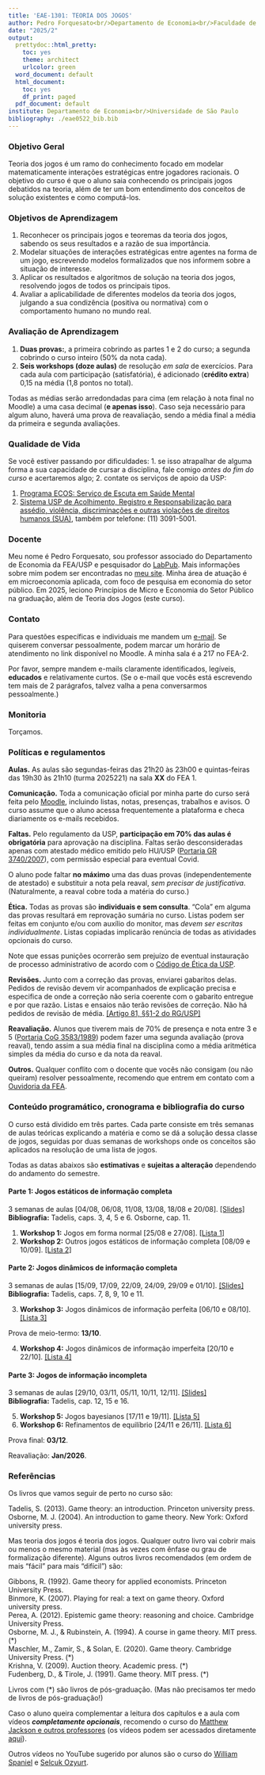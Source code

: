 ```yaml
---
title: 'EAE-1301: TEORIA DOS JOGOS'
author: Pedro Forquesato<br/>Departamento de Economia<br/>Faculdade de Economia, Administração, Contabilidade e Atuária<br/>Universidade de São Paulo
date: "2025/2"
output:
  prettydoc::html_pretty:
    toc: yes
    theme: architect
    urlcolor: green
  word_document: default
  html_document:
    toc: yes
    df_print: paged
  pdf_document: default
institute: Departamento de Economia<br/>Universidade de São Paulo
bibliography: ./eae0522_bib.bib
---
```


### Objetivo Geral

Teoria dos jogos é um ramo do conhecimento focado em modelar matematicamente interações estratégicas entre jogadores racionais. O objetivo do curso é que o aluno saia conhecendo os principais jogos debatidos na teoria, além de ter um bom entendimento dos conceitos de solução existentes e como computá-los.

### Objetivos de Aprendizagem


1. Reconhecer os principais jogos e teoremas da teoria dos jogos, sabendo os seus resultados e a razão de sua importância.
3. Modelar situações de interações estratégicas entre agentes na forma de um jogo, escrevendo modelos formalizados que nos informem sobre a situação de interesse.
2. Aplicar os resultados e algoritmos de solução na teoria dos jogos, resolvendo jogos de todos os principais tipos.
2. Avaliar a aplicabilidade de diferentes modelos da teoria dos jogos, julgando a sua condizência (positiva ou normativa) com o comportamento humano no mundo real.

### Avaliação de Aprendizagem

1. **Duas provas:**, a primeira cobrindo as partes 1 e 2 do curso; a segunda cobrindo o curso inteiro (50% da nota cada).
2. **Seis workshops (doze aulas)** de resolução *em sala* de exercícios. Para cada aula com participação (satisfatória), é adicionado (**crédito extra**) 0,15 na média (1,8 pontos no total).

<!--Caso o aluno participe satisfatoriamente de **todos** os workshops, a sua média pode ser escolhida por ele mesmo  por meio de uma autoavaliação (dado, evidentemente, a concordância do docente), *não sendo então necessária a realização das provas*. 

3. **Autoavaliação:** caso o aluno escolha (e possa escolher) esse método de avaliação, deve entregar um "portfolio" no fim do semestre de 1-3 páginas descrevendo o seu progresso, realizações e fazendo uma autoavaliação culminando na sua nota para o curso. Essa nota de autoavaliação será baseada em: (i) quantidade e dificuldade dos exercícios resolvidos nos workshops; (ii) participação em aula e nos workshops (por exemplo, ajudando os colegas); (iii) autoavaliação de seu progresso, conhecimento e dedicação na disciplina e em teoria dos jogos em geral. -->

Todas as médias serão arredondadas para cima (em relação à nota final no Moodle) a uma casa decimal (**e apenas isso**). Caso seja necessário para algum aluno, haverá uma prova de reavaliação, sendo a média final a média da primeira e segunda avaliações.

### Qualidade de Vida

Se você estiver passando por dificuldades: 1. se isso atrapalhar de alguma forma a sua capacidade de cursar a disciplina, fale comigo *antes do fim do curso* e acertaremos algo; 2. contate os serviços de apoio da USP:

1. [Programa ECOS: Serviço de Escuta em Saúde Mental](https://prip.usp.br/programa-ecos/)
2. [Sistema USP de Acolhimento, Registro e Responsabilização para assédio, violência, discriminações e outras violações de direitos humanos (SUA)](https://prip.usp.br/institucional/sistema-usp-de-acolhimento-sua/), também por telefone: (11) 3091-5001.

### Docente

Meu nome é Pedro Forquesato, sou professor associado do Departamento de Economia da FEA/USP e pesquisador do [LabPub](https://labpub.fea.usp.br/). Mais informações sobre mim podem ser encontradas no [meu site](https://www.pedroforquesato.com). Minha área de atuação é em microeconomia aplicada, com foco de pesquisa em economia do setor público. Em 2025, leciono Princípios de Micro e Economia do Setor Público na graduação, além de Teoria dos Jogos (este curso).

### Contato

Para questões específicas e individuais me mandem um [e-mail](mailto:pforquesato@usp.br). Se quiserem conversar pessoalmente, podem marcar um horário de atendimento no link disponível no Moodle. A minha sala é a 217 no FEA-2.

Por favor, sempre mandem e-mails claramente identificados, legíveis, **educados** e relativamente curtos. (Se o e-mail que vocês está escrevendo tem mais de 2 parágrafos, talvez valha a pena conversarmos pessoalmente.)

### Monitoria

Torçamos.

### Políticas e regulamentos

**Aulas.** As aulas são segundas-feiras das 21h20 às 23h00 e quintas-feiras das 19h30 às 21h10 (turma 2025221) na sala **XX** do FEA 1.

**Comunicação.** Toda a comunicação oficial por minha parte do curso será feita pelo [Moodle](https://edisciplinas.usp.br), incluindo listas, notas, presenças, trabalhos e avisos. O curso assume que o aluno acessa frequentemente a plataforma e checa diariamente os e-mails recebidos.

**Faltas.** Pelo regulamento da USP, **participação em 70% das aulas é obrigatória** para aprovação na disciplina. Faltas serão desconsideradas apenas com atestado médico emitido pelo HU/USP ([Portaria GR 3740/2007](http://leginf.usp.br/?portaria=portaria-gr-no-3740-de-29-de-marco-de-2007)), com permissão especial para eventual Covid. 

O aluno pode faltar **no máximo** uma das duas provas (independentemente de atestado) e substituir a nota pela reaval, *sem precisar de justificativa*. (Naturalmente, a reaval cobre toda a matéria do curso.)

**Ética.** Todas as provas são **individuais e sem consulta**. "Cola" em alguma das provas resultará em reprovação sumária no curso. Listas podem ser feitas em conjunto e/ou com auxílio do monitor, mas *devem ser escritas individualmente*.  Listas copiadas implicarão renúncia de todas as atividades opcionais do curso.

Note que essas punições ocorrerão sem prejuízo de eventual instauração de processo administrativo de acordo com o [Código de Ética da USP](http://leginf.usp.br/?resolucao=resolucao-no-4871-de-22-de-outubro-de-2001-3).

**Revisões.** Junto com a correção das provas, enviarei gabaritos delas. Pedidos de revisão devem vir acompanhados de explicação precisa e especifica de onde a correção não seria coerente com o gabarito entregue e por que razão. Listas e ensaios não terão revisões de correção. Não há pedidos de revisão de média. [[Artigo 81, §§1-2 do RG/USP]](https://leginf.usp.br/?resolucao=consolidada-resolucao-no-3745-de-19-de-outubro-de-1990#t5)

**Reavaliação.** Alunos que tiverem mais de 70% de presença e nota entre 3 e 5 ([Portaria CoG 3583/1989](https://leginf.usp.br/?resolucao=resolucao-cog-no-3583-de-29-de-setembro-de1989)) podem fazer uma segunda avaliação (prova reaval), tendo assim a sua média final na disciplina como a média aritmética simples da média do curso e da nota da reaval.

**Outros.** Qualquer conflito com o docente que vocês não consigam (ou não queiram) resolver pessoalmente, recomendo que entrem em contato com a [Ouvidoria da FEA](https://www.fea.usp.br/fea/ouvidoria).

### Conteúdo programático, cronograma e bibliografia do curso

O curso está dividido em três partes. Cada parte consiste em três semanas de aulas teóricas explicando a matéria e como se dá a solução dessa classe de jogos, seguidas por duas semanas de workshops onde os conceitos são aplicados na resolução de uma lista de jogos.

Todas as datas abaixos são **estimativas** e **sujeitas a alteração** dependendo do andamento do semestre.

#### Parte 1: Jogos estáticos de informação completa

3 semanas de aulas [04/08, 06/08, 11/08, 13/08, 18/08 e 20/08]. [[Slides]](https://www.pedroforquesato.com/eae1301/eae1301-part-1.html) <br> **Bibliografia:** Tadelis, caps. 3, 4, 5 e 6. Osborne, cap. 11.

1. **Workshop 1:** Jogos em forma normal [25/08 e 27/08]. [[Lista 1]](https://www.pedroforquesato.com/files/eae1301-workshop1-2025.pdf)
2. **Workshop 2:** Outros jogos estáticos de informação completa [08/09 e 10/09]. [[Lista 2]](https://www.pedroforquesato.com/files/eae1301-workshop2-2025.pdf)

#### Parte 2: Jogos dinâmicos de informação completa

3 semanas de aulas [15/09, 17/09, 22/09, 24/09, 29/09 e 01/10]. [[Slides]](https://www.pedroforquesato.com/eae1301/eae1301-part-2.html) <br> **Bibliografia:** Tadelis, caps. 7, 8, 9, 10 e 11.

3. **Workshop 3:** Jogos dinâmicos de informação perfeita [06/10 e 08/10]. [[Lista 3]](https://www.pedroforquesato.com/files/eae1301-workshop3-2025.pdf)

Prova de meio-termo: **13/10**.

4. **Workshop 4:** Jogos dinâmicos de informação imperfeita [20/10 e 22/10]. [[Lista 4]](https://www.pedroforquesato.com/files/eae1301-workshop4-2025.pdf)

#### Parte 3: Jogos de informação incompleta

3 semanas de aulas [29/10, 03/11, 05/11, 10/11, 12/11]. [[Slides]](https://www.pedroforquesato.com/eae1301/eae1301-part-3.html) <br> **Bibliografia:** Tadelis, cap. 12, 15 e 16.

5. **Workshop 5:** Jogos bayesianos [17/11 e 19/11]. [[Lista 5]](https://www.pedroforquesato.com/files/eae1301-workshop5-2025.pdf)
6. **Workshop 6:** Refinamentos de equilíbrio [24/11 e 26/11]. [[Lista 6]](https://www.pedroforquesato.com/files/eae1301-workshop6-2025.pdf)

Prova final: **03/12**.

Reavaliação: **Jan/2026**.

### Referências

Os livros que vamos seguir de perto no curso são:

Tadelis, S. (2013). Game theory: an introduction. Princeton university press. <br>
Osborne, M. J. (2004). An introduction to game theory. New York: Oxford university press.

Mas teoria dos jogos é teoria dos jogos. Qualquer outro livro vai cobrir mais ou menos o mesmo material (mas às vezes com ênfase ou grau de formalização diferente). Alguns outros livros recomendados (em ordem de mais "fácil" para mais "difícil") são:

Gibbons, R. (1992). Game theory for applied economists. Princeton University Press. <br>
Binmore, K. (2007). Playing for real: a text on game theory. Oxford university press.<br>
Perea, A. (2012). Epistemic game theory: reasoning and choice. Cambridge University Press.<br>
Osborne, M. J., & Rubinstein, A. (1994). A course in game theory. MIT press. (\*) <br>
Maschler, M., Zamir, S., & Solan, E. (2020). Game theory. Cambridge University Press. (\*) <br>
Krishna, V. (2009). Auction theory. Academic press. (\*) <br>
Fudenberg, D., & Tirole, J. (1991). Game theory. MIT press. (\*)

Livros com (\*) são livros de pós-graduação. (Mas não precisamos ter medo de livros de pós-graduação!)

Caso o aluno queira complementar a leitura dos capítulos e a aula com vídeos ***completamente opcionais***, recomendo o curso do [Matthew Jackson e outros professores](https://www.game-theory-class.org/) (os vídeos podem ser acessados diretamente [aqui](https://www.youtube.com/@gametheoryonline)).

Outros vídeos no YouTube sugerido por alunos são o curso do [William Spaniel](https://www.youtube.com/playlist?list=PLKI1h_nAkaQoDzI4xDIXzx6U2ergFmedo) e [Selcuk Ozyurt](https://www.youtube.com/@selcukozyurt).



